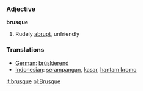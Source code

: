 === Adjective ===

'''brusque'''

#Rudely [[abrupt]], unfriendly
{{seeCites}}
=== Translations ===
*[[German]]: [[brüskierend]]
*[[Indonesian]]: [[serampangan]], [[kasar]], [[hantam kromo]]

[[it:brusque]]
[[pl:Brusque]]